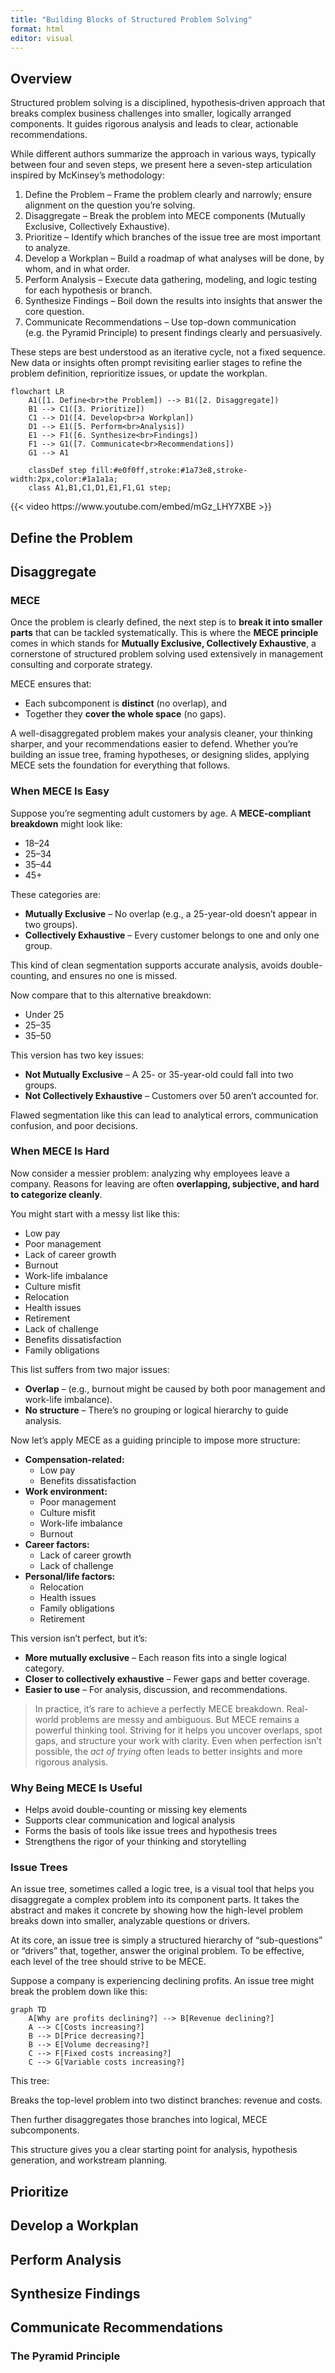 ```yaml
---
title: "Building Blocks of Structured Problem Solving"
format: html
editor: visual
---
```


## Overview

Structured problem solving is a disciplined, hypothesis‑driven approach that breaks complex business challenges into smaller, logically arranged components. It guides rigorous analysis and leads to clear, actionable recommendations.

While different authors summarize the approach in various ways, typically between four and seven steps, we present here a seven-step articulation inspired by McKinsey’s methodology:

1. Define the Problem – Frame the problem clearly and narrowly; ensure alignment on the question you're solving.
2. Disaggregate – Break the problem into MECE components (Mutually Exclusive, Collectively Exhaustive).
3. Prioritize – Identify which branches of the issue tree are most important to analyze.
4. Develop a Workplan – Build a roadmap of what analyses will be done, by whom, and in what order.
5. Perform Analysis – Execute data gathering, modeling, and logic testing for each hypothesis or branch.
6. Synthesize Findings – Boil down the results into insights that answer the core question.
7. Communicate Recommendations – Use top-down communication (e.g. the Pyramid Principle) to present findings clearly and persuasively.

These steps are best understood as an iterative cycle, not a fixed sequence. New data or insights often prompt revisiting earlier stages to refine the problem definition, reprioritize issues, or update the workplan.

```mermaid
flowchart LR
    A1([1. Define<br>the Problem]) --> B1([2. Disaggregate])
    B1 --> C1([3. Prioritize])
    C1 --> D1([4. Develop<br>a Workplan])
    D1 --> E1([5. Perform<br>Analysis])
    E1 --> F1([6. Synthesize<br>Findings])
    F1 --> G1([7. Communicate<br>Recommendations])
    G1 --> A1

    classDef step fill:#e0f0ff,stroke:#1a73e8,stroke-width:2px,color:#1a1a1a;
    class A1,B1,C1,D1,E1,F1,G1 step;
```


{{< video https://www.youtube.com/embed/mGz_LHY7XBE >}}


## Define the Problem

## Disaggregate

### MECE

Once the problem is clearly defined, the next step is to **break it into smaller parts** that can be tackled systematically. This is where the **MECE principle** comes in which stands for **Mutually Exclusive, Collectively Exhaustive**, a cornerstone of structured problem solving used extensively in management consulting and corporate strategy.

MECE ensures that:

- Each subcomponent is **distinct** (no overlap), and  
- Together they **cover the whole space** (no gaps).

A well-disaggregated problem makes your analysis cleaner, your thinking sharper, and your recommendations easier to defend. Whether you’re building an issue tree, framing hypotheses, or designing slides, applying MECE sets the foundation for everything that follows.

### When MECE Is Easy

Suppose you're segmenting adult customers by age. A **MECE-compliant breakdown** might look like:

- 18–24  
- 25–34  
- 35–44  
- 45+

These categories are:

- **Mutually Exclusive** – No overlap (e.g., a 25-year-old doesn't appear in two groups).
- **Collectively Exhaustive** – Every customer belongs to one and only one group.

This kind of clean segmentation supports accurate analysis, avoids double-counting, and ensures no one is missed.

Now compare that to this alternative breakdown:

- Under 25  
- 25–35  
- 35–50

This version has two key issues:

- **Not Mutually Exclusive** – A 25- or 35-year-old could fall into two groups.
- **Not Collectively Exhaustive** – Customers over 50 aren't accounted for.

Flawed segmentation like this can lead to analytical errors, communication confusion, and poor decisions.

### When MECE Is Hard

Now consider a messier problem: analyzing why employees leave a company. Reasons for leaving are often **overlapping, subjective, and hard to categorize cleanly**.

You might start with a messy list like this:

- Low pay  
- Poor management  
- Lack of career growth  
- Burnout  
- Work-life imbalance  
- Culture misfit  
- Relocation  
- Health issues  
- Retirement  
- Lack of challenge  
- Benefits dissatisfaction  
- Family obligations  

This list suffers from two major issues:

- **Overlap** – (e.g., burnout might be caused by both poor management and work-life imbalance).  
- **No structure** – There's no grouping or logical hierarchy to guide analysis.

Now let’s apply MECE as a guiding principle to impose more structure:

- **Compensation-related:**  
  - Low pay  
  - Benefits dissatisfaction

- **Work environment:**  
  - Poor management  
  - Culture misfit  
  - Work-life imbalance  
  - Burnout

- **Career factors:**  
  - Lack of career growth  
  - Lack of challenge

- **Personal/life factors:**  
  - Relocation  
  - Health issues  
  - Family obligations  
  - Retirement

This version isn’t perfect, but it’s:

- **More mutually exclusive** – Each reason fits into a single logical category.  
- **Closer to collectively exhaustive** – Fewer gaps and better coverage.  
- **Easier to use** – For analysis, discussion, and recommendations.

> In practice, it’s rare to achieve a perfectly MECE breakdown. Real-world problems are messy and ambiguous. But MECE remains a powerful thinking tool. Striving for it helps you uncover overlaps, spot gaps, and structure your work with clarity. Even when perfection isn’t possible, the *act of trying* often leads to better insights and more rigorous analysis.

### Why Being MECE Is Useful

- Helps avoid double-counting or missing key elements  
- Supports clear communication and logical analysis  
- Forms the basis of tools like issue trees and hypothesis trees  
- Strengthens the rigor of your thinking and storytelling

### Issue Trees

An issue tree, sometimes called a logic tree, is a visual tool that helps you disaggregate a complex problem into its component parts. It takes the abstract and makes it concrete by showing how the high-level problem breaks down into smaller, analyzable questions or drivers.

At its core, an issue tree is simply a structured hierarchy of "sub-questions" or "drivers" that, together, answer the original problem. To be effective, each level of the tree should strive to be MECE.

Suppose a company is experiencing declining profits. An issue tree might break the problem down like this:

```mermaid
graph TD
    A[Why are profits declining?] --> B[Revenue declining?]
    A --> C[Costs increasing?]
    B --> D[Price decreasing?]
    B --> E[Volume decreasing?]
    C --> F[Fixed costs increasing?]
    C --> G[Variable costs increasing?]
```

This tree:

Breaks the top-level problem into two distinct branches: revenue and costs.

Then further disaggregates those branches into logical, MECE subcomponents.

This structure gives you a clear starting point for analysis, hypothesis generation, and workstream planning.

## Prioritize

## Develop a Workplan

## Perform Analysis

## Synthesize Findings

## Communicate Recommendations

### The Pyramid Principle



